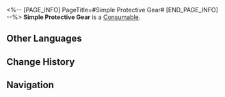 <%-- [PAGE_INFO]
PageTitle=#Simple Protective Gear#
[END_PAGE_INFO] --%>
{{Item Infobox
|id          = 401009
|image       = Item Simple Protective Gear.png
|type        = Consumable
|invCategory = Consumables
|rarity      = 2
|effect      = Increase DEF of all allies by 25% in the next battle.
|description = Simple protection gear to cover the most vulnerable part of your body.
|source1     = [[Omni-Synthesizer]]
}}
{{Description|''"Don't assume only your head and neck need protection. There're no rules in a real fight."''}}
'''Simple Protective Gear''' is a [[Consumable]].

==Other Languages==
{{Other Languages
|en   = Simple Protective Gear
|zhs  = 简易护具
|zht  = 簡易護具
|ja   = 簡易防具
|ko   = 간이 방어구
|es   = Protección sencilla
|fr   = Équipement de protection simple
|ru   = Простое защитное снаряжение
|th   = Simple Protective Gear
|vi   = Đồ Bảo Vệ Đơn Sơ
|de   = Einfache Schutzausrüstung
|id   = Simple Protective Gear
|pt   = Equipamento de Proteção Simples
}}

==Change History==
{{Change History|2.0}}

==Navigation==
{{Consumable Navbox}}